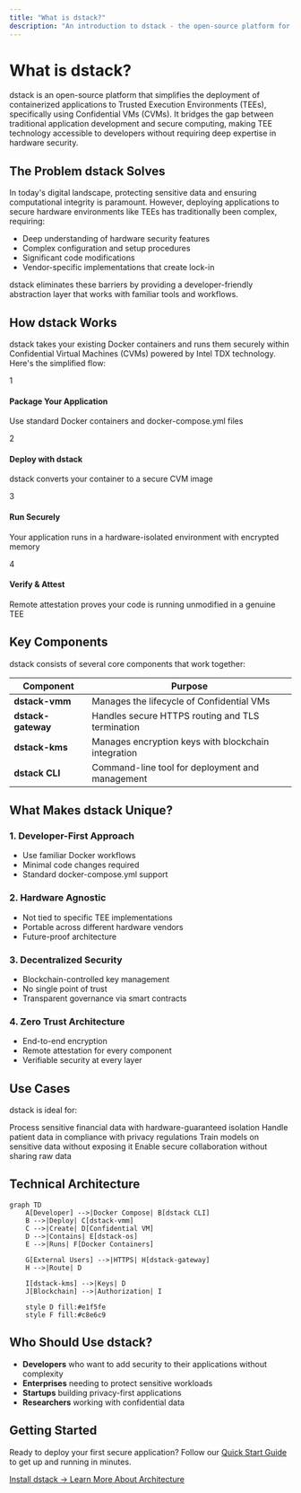 ```yaml
---
title: "What is dstack?"
description: "An introduction to dstack - the open-source platform for secure application deployment to TEEs"
---
```


# What is dstack?

dstack is an open-source platform that simplifies the deployment of containerized applications to Trusted Execution Environments (TEEs), specifically using Confidential VMs (CVMs). It bridges the gap between traditional application development and secure computing, making TEE technology accessible to developers without requiring deep expertise in hardware security.

## The Problem dstack Solves

In today's digital landscape, protecting sensitive data and ensuring computational integrity is paramount. However, deploying applications to secure hardware environments like TEEs has traditionally been complex, requiring:

- Deep understanding of hardware security features
- Complex configuration and setup procedures
- Significant code modifications
- Vendor-specific implementations that create lock-in

dstack eliminates these barriers by providing a developer-friendly abstraction layer that works with familiar tools and workflows.

## How dstack Works

dstack takes your existing Docker containers and runs them securely within Confidential Virtual Machines (CVMs) powered by Intel TDX technology. Here's the simplified flow:

<div className="my-8">
  <div className="bg-gray-50 p-6 rounded-lg">
    <div className="space-y-4">
      <div className="flex items-center gap-4">
        <div className="bg-blue-100 p-3 rounded-full">
          <span className="text-2xl">1</span>
        </div>
        <div>
          <h4 className="font-semibold">Package Your Application</h4>
          <p className="text-gray-600">Use standard Docker containers and docker-compose.yml files</p>
        </div>
      </div>
      <div className="flex items-center gap-4">
        <div className="bg-blue-100 p-3 rounded-full">
          <span className="text-2xl">2</span>
        </div>
        <div>
          <h4 className="font-semibold">Deploy with dstack</h4>
          <p className="text-gray-600">dstack converts your container to a secure CVM image</p>
        </div>
      </div>
      <div className="flex items-center gap-4">
        <div className="bg-blue-100 p-3 rounded-full">
          <span className="text-2xl">3</span>
        </div>
        <div>
          <h4 className="font-semibold">Run Securely</h4>
          <p className="text-gray-600">Your application runs in a hardware-isolated environment with encrypted memory</p>
        </div>
      </div>
      <div className="flex items-center gap-4">
        <div className="bg-blue-100 p-3 rounded-full">
          <span className="text-2xl">4</span>
        </div>
        <div>
          <h4 className="font-semibold">Verify & Attest</h4>
          <p className="text-gray-600">Remote attestation proves your code is running unmodified in a genuine TEE</p>
        </div>
      </div>
    </div>
  </div>
</div>

## Key Components

dstack consists of several core components that work together:

| Component | Purpose |
|-----------|---------|
| **dstack-vmm** | Manages the lifecycle of Confidential VMs |
| **dstack-gateway** | Handles secure HTTPS routing and TLS termination |
| **dstack-kms** | Manages encryption keys with blockchain integration |
| **dstack CLI** | Command-line tool for deployment and management |

## What Makes dstack Unique?

### 1. **Developer-First Approach**
- Use familiar Docker workflows
- Minimal code changes required
- Standard docker-compose.yml support

### 2. **Hardware Agnostic**
- Not tied to specific TEE implementations
- Portable across different hardware vendors
- Future-proof architecture

### 3. **Decentralized Security**
- Blockchain-controlled key management
- No single point of trust
- Transparent governance via smart contracts

### 4. **Zero Trust Architecture**
- End-to-end encryption
- Remote attestation for every component
- Verifiable security at every layer

## Use Cases

dstack is ideal for:

<CardGroup cols={2}>
  <Card title="Financial Services" icon="dollar-sign">
    Process sensitive financial data with hardware-guaranteed isolation
  </Card>
  <Card title="Healthcare" icon="heart">
    Handle patient data in compliance with privacy regulations
  </Card>
  <Card title="AI/ML Workloads" icon="brain">
    Train models on sensitive data without exposing it
  </Card>
  <Card title="Multi-party Computation" icon="users">
    Enable secure collaboration without sharing raw data
  </Card>
</CardGroup>

## Technical Architecture

```mermaid
graph TD
    A[Developer] -->|Docker Compose| B[dstack CLI]
    B -->|Deploy| C[dstack-vmm]
    C -->|Create| D[Confidential VM]
    D -->|Contains| E[dstack-os]
    E -->|Runs| F[Docker Containers]
    
    G[External Users] -->|HTTPS| H[dstack-gateway]
    H -->|Route| D
    
    I[dstack-kms] -->|Keys| D
    J[Blockchain] -->|Authorization| I
    
    style D fill:#e1f5fe
    style F fill:#c8e6c9
```

## Who Should Use dstack?

- **Developers** who want to add security to their applications without complexity
- **Enterprises** needing to protect sensitive workloads
- **Startups** building privacy-first applications
- **Researchers** working with confidential data

## Getting Started

Ready to deploy your first secure application? Follow our [Quick Start Guide](/getting-started/first-deployment) to get up and running in minutes.

<div className="mt-8 flex gap-4">
  <a href="/getting-started/installation" className="bg-blue-600 text-white px-6 py-3 rounded-lg hover:bg-blue-700">
    Install dstack →
  </a>
  <a href="/concepts/architecture" className="bg-gray-200 text-gray-800 px-6 py-3 rounded-lg hover:bg-gray-300">
    Learn More About Architecture
  </a>
</div> 